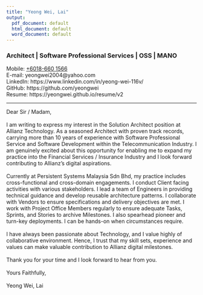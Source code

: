 ```yaml
---
title: "Yeong Wei, Lai"
output:
  pdf_document: default
  html_document: default
  word_document: default
---
```


### Architect | Software Professional Services | OSS | MANO

Mobile: [+6018-660 1566](https://wa.me/186601566) \
E-mail: yeongwei2004@yahoo.com \
LinkedIn: https://www.linkedin.com/in/yeong-wei-116v/ \
GitHub: https://github.com/yeongwei \
Resume: https://yeongwei.github.io/resume/v2

---

Dear Sir / Madam,\
\
I am writing to express my interest in the Solution Architect position at Allianz Technology. As a seasoned Architect with proven track records, carrying more than 10 years of experience with Software Professional Service and Software Development within the Telecommunication Industry. I am genuinely excited about this opportunity for enabling me to expand my practice into the Financial Services / Insurance Industry and I look forward contributing to Allianz's digital aspirations.\
\
Currently at Persistent Systems Malaysia Sdn Bhd, my practice includes cross-functional and cross-domain engagements. I conduct Client facing activities with various stakeholders. I lead a team of Engineers in providing technical guidance and develop reusable architecture patterns. I collaborate with Vendors to ensure specifications and delivery objectives are met. I work with Project Office Members regularly to ensure adequate Tasks, Sprints, and Stories to archive Milestones. I also spearhead pioneer and turn-key deployments. I can be hands-on when circumstances require.\
\
I have always been passionate about Technology, and I value highly of collaborative environment. Hence, I trust that my skill sets, experience and values can make valuable contribution to Allianz digital milestones. \
\
Thank you for your time and I look forward to hear from you.
\
\
Yours Faithfully,\
\
Yeong Wei, Lai
